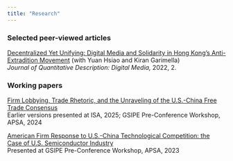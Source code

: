```yaml
---
title: "Research"
---
```


### Selected peer-viewed articles

[Decentralized Yet Unifying: Digital Media and Solidarity in Hong Kong’s Anti-Extradition Movement](https://doi.org/10.51685/jqd.2022.017) (with Yuan Hsiao and Kiran Garimella)\
*Journal of Quantitative Description: Digital Media,* 2022, 2.

### Working papers

[Firm Lobbying, Trade Rhetoric, and the Unraveling of the U.S.-China Free Trade Consensus](papers/Leung_firmLobby.pdf)\
Earlier versions presented at ISA, 2025; GSIPE Pre-Conference Workshop, APSA, 2024

[American Firm Response to U.S.-China Technological Competition: the Case of U.S. Semiconductor Industry](papers/Leung_ChipFirms.pdf)\
Presented at GSIPE Pre-Conference Workshop, APSA, 2023
